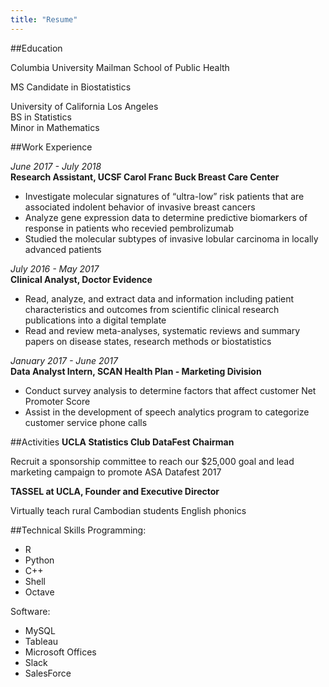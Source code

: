 ```yaml
---
title: "Resume"
---
```


##Education

Columbia University Mailman School of Public Health\

MS Candidate in Biostatistics\

University of California Los Angeles\
BS in Statistics\
Minor in Mathematics

##Work Experience

*June 2017 - July 2018*\
**Research Assistant, UCSF Carol Franc Buck Breast Care Center**

- Investigate molecular signatures of "ultra-low" risk patients that are associated indolent behavior of invasive breast cancers
- Analyze gene expression data to determine predictive biomarkers of response in patients who recevied pembrolizumab
- Studied the molecular subtypes of invasive lobular carcinoma in locally advanced patients

*July 2016 - May 2017*\
**Clinical Analyst, Doctor Evidence**

- Read, analyze, and extract data and information including patient characteristics and outcomes from scientific clinical research publications into a digital template
- Read and review meta-analyses, systematic reviews and summary papers on disease states, research methods or biostatistics

*January 2017 - June 2017*\
**Data Analyst Intern, SCAN Health Plan - Marketing Division**

- Conduct survey analysis to determine factors that affect customer Net Promoter Score
- Assist in the development of speech analytics program to categorize customer service phone calls

##Activities
**UCLA Statistics Club DataFest Chairman**

Recruit a sponsorship committee to reach our $25,000 goal and lead marketing campaign to promote ASA Datafest 2017

**TASSEL at UCLA, Founder and Executive Director**

Virtually teach rural Cambodian students English phonics

##Technical Skills
Programming:

- R
- Python
- C++
- Shell
- Octave

Software:

- MySQL
- Tableau
- Microsoft Offices
- Slack 
- SalesForce